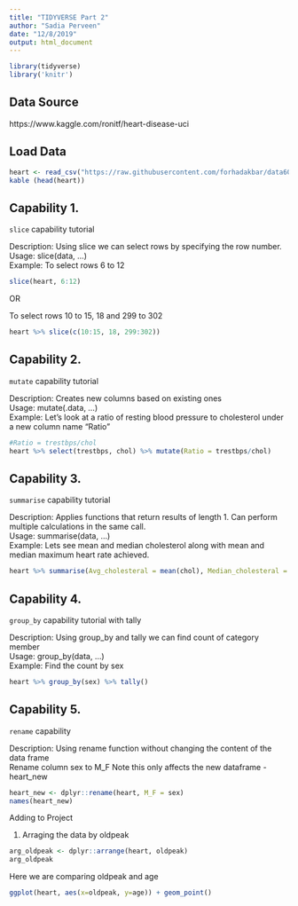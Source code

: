 ---
title: "TIDYVERSE Part 2"
author: "Sadia Perveen"
date: "12/8/2019"
output: html_document
---
```{r message=FALSE, warning=FALSE}
library(tidyverse)
library('knitr')
```

## Data Source

https://www.kaggle.com/ronitf/heart-disease-uci

## Load Data

```{r Load Data}
heart <- read_csv("https://raw.githubusercontent.com/forhadakbar/data607fall2019/master/Week%2014/heart.csv")
kable (head(heart))
```

## Capability 1.

`slice` capability tutorial

Description: Using slice we can select rows by specifying the row number.  
Usage: slice(data, …)  
Example: To select rows 6 to 12


```{r}
slice(heart, 6:12)
```

OR

To select rows 10 to 15, 18 and 299 to 302

```{r}
heart %>% slice(c(10:15, 18, 299:302))
```

## Capability 2.

`mutate` capability tutorial

Description: Creates new columns based on existing ones  
Usage: mutate(.data, …)  
Example: Let’s look at a ratio of resting blood pressure to cholesterol under a new column name “Ratio”

```{r}
#Ratio = trestbps/chol
heart %>% select(trestbps, chol) %>% mutate(Ratio = trestbps/chol)
```

## Capability 3.

`summarise` capability tutorial

Description: Applies functions that return results of length 1. Can perform multiple calculations in the same call.  
Usage: summarise(data, …)  
Example: Lets see mean and median cholesterol along with mean and median maximum heart rate achieved.

```{r}
heart %>% summarise(Avg_cholesteral = mean(chol), Median_cholesteral = median(chol), Avg_heartrate = mean(thalach), Median_heartrate = median(thalach))
```

## Capability 4.

`group_by` capability tutorial with tally

Description: Using group_by and tally we can find count of category member  
Usage: group_by(data, …)  
Example: Find the count by sex

```{r}
heart %>% group_by(sex) %>% tally()
```
## Capability 5.

`rename` capability

Description: Using rename function without changing the content of the data frame  
Rename column sex to M_F
Note this only affects the new dataframe - heart_new
```{r}
heart_new <- dplyr::rename(heart, M_F = sex)
names(heart_new)
```

Adding to Project 


1) Arraging the data by oldpeak
```{r}
arg_oldpeak <- dplyr::arrange(heart, oldpeak)
arg_oldpeak
```
Here we are comparing oldpeak and age 
```{r}
ggplot(heart, aes(x=oldpeak, y=age)) + geom_point()
```

